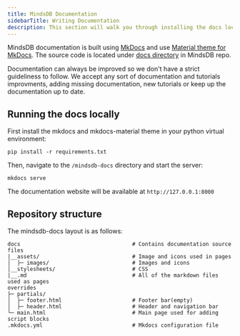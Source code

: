 ```yaml
---
title: MindsDB Documentation
sidebarTitle: Writing Documentation
description: This section will walk you through installing the docs locally.
---
```


MindsDB documentation is built using [MkDocs](https://github.com/mkdocs/mkdocs)
and use
[Material theme for MkDocs](https://squidfunk.github.io/mkdocs-material/). The
source code is located under
[docs directory](https://github.com/mindsdb/mindsdb/tree/staging/docs) in
MindsDB repo.

Documentation can always be improved so we don't have a strict guideliness to
follow. We accept any sort of documentation and tutorials improvments, adding
missing documentation, new tutorials or keep up the documentation up to date.

## Running the docs locally

First install the mkdocs and mkdocs-material theme in your python virtual
environment:

```
pip install -r requirements.txt
```

Then, navigate to the `/mindsdb-docs` directory and start the server:

```
mkdocs serve
```

The documentation website will be available at `http://127.0.0.1:8000`

## Repository structure

The mindsdb-docs layout is as follows:

```
docs                                   # Contains documentation source files
|__assets/                             # Image and icons used in pages
│  ├─ images/                          # Images and icons
│__stylesheets/                        # CSS
|__.md                                 # All of the markdown files used as pages
overrides
├─ partials/
│  ├─ footer.html                      # Footer bar(empty)
│  ├─ header.html                      # Header and navigation bar
└─ main.html                           # Main page used for adding script blocks
.mkdocs.yml                            # Mkdocs configuration file
```
